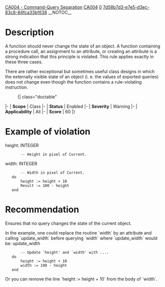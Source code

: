 [[Property:title|CA004 - Command-Query Separation]]
[[Property:link_title|CA004]]
[[Property:weight|0]]
[[Property:uuid|7d58b7d3-e7e5-d3ec-83c8-84fca33bf638]]
__NOTOC__
=Description=
A function should never change the state of an object. A function containing a procedure call, an assignment to an attribute, or creating an attribute is a strong indication that this principle is violated. This rule applies exactly in these three cases.

There are rather exceptional but sometimes useful class designs in which the externally visible state of an object (i. e. the values of exported queries) does not change even though the function contains a rule-violating instruction.

:{| class="doctable"
|-
| '''Scope'''
| Class
|-
| '''Status'''
| Enabled
|-
| '''Severity'''
| Warning
|-
| '''Applicability'''
| All
|-
| '''Score'''
|  60
|}


=Example of violation=
<eiffel>
height: INTEGER
		-- Height in pixel of Current.

width: INTEGER
		-- Width in pixel of Current.
	do
		height := height + 10
		Result := 100 - height
	end</eiffel>

=Recommendation=
Ensures that no query changes the state of the current object.

In the example, one could replace the routine `width` by an attribute and calling `update_width` before querying `width` where `update_width` would be:
<eiffel>update_width
		-- Update `height' and `width' with ....
	do
		height := height + 10
		width := 100 - height
	end</eiffel>

Or you can remove the line `height := height + 10` from the body of `width`.


